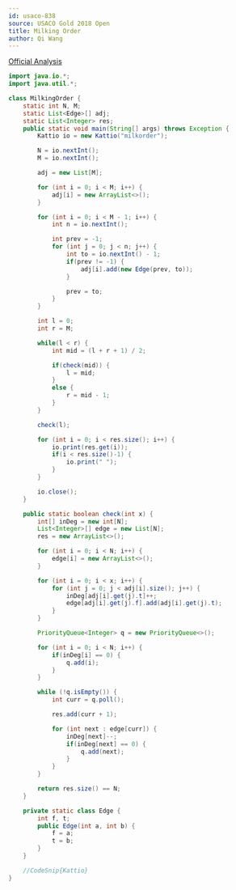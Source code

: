 ```yaml
---
id: usaco-838
source: USACO Gold 2018 Open
title: Milking Order
author: Qi Wang
---
```


[Official Analysis](http://www.usaco.org/current/data/sol_milkorder_gold_open18.html)

<LanguageSection>

<JavaSection>

```java
import java.io.*;
import java.util.*;

class MilkingOrder {
    static int N, M;
    static List<Edge>[] adj;
    static List<Integer> res;
    public static void main(String[] args) throws Exception {
        Kattio io = new Kattio("milkorder");

        N = io.nextInt();
        M = io.nextInt();

        adj = new List[M];

        for (int i = 0; i < M; i++) {
            adj[i] = new ArrayList<>();
        }

        for (int i = 0; i < M - 1; i++) {
            int n = io.nextInt();

            int prev = -1;
            for (int j = 0; j < n; j++) {
                int to = io.nextInt() - 1;
                if(prev != -1) {
                    adj[i].add(new Edge(prev, to));
                }

                prev = to;
            }
        }

        int l = 0;
        int r = M;

        while(l < r) {
            int mid = (l + r + 1) / 2;

            if(check(mid)) {
                l = mid;
            }
            else {
                r = mid - 1;
            }
        }

        check(l);

        for (int i = 0; i < res.size(); i++) {
            io.print(res.get(i));
            if(i < res.size()-1) {
                io.print(" ");
            }
        }

        io.close();
    }

    public static boolean check(int x) {
        int[] inDeg = new int[N];
        List<Integer>[] edge = new List[N];
        res = new ArrayList<>();

        for (int i = 0; i < N; i++) {
            edge[i] = new ArrayList<>();
        }

        for (int i = 0; i < x; i++) {
            for (int j = 0; j < adj[i].size(); j++) {
                inDeg[adj[i].get(j).t]++;
                edge[adj[i].get(j).f].add(adj[i].get(j).t);
            }
        }

        PriorityQueue<Integer> q = new PriorityQueue<>();

        for (int i = 0; i < N; i++) {
            if(inDeg[i] == 0) {
                q.add(i);
            }
        }

        while (!q.isEmpty()) {
            int curr = q.poll();

            res.add(curr + 1);

            for (int next : edge[curr]) {
                inDeg[next]--;
                if(inDeg[next] == 0) {
                    q.add(next);
                }
            }
        }

        return res.size() == N;
    }

    private static class Edge {
        int f, t;
        public Edge(int a, int b) {
            f = a;
            t = b;
        }
    }

    //CodeSnip{Kattio}
}

```

</JavaSection>

</LanguageSection>